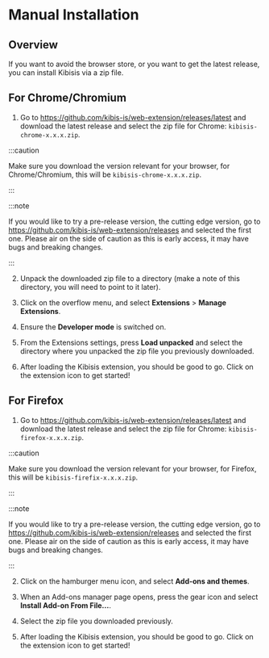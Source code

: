 # Manual Installation


<!-- components -->

<!-- images -->

<TOCInline
  maxHeadingLevel={4}
  toc={toc}
/>

## Overview

If you want to avoid the browser store, or you want to get the latest release, you can install Kibisis via a zip file.

## For Chrome/Chromium

1. Go to https://github.com/kibis-is/web-extension/releases/latest and download the latest release and select the zip file for Chrome: `kibisis-chrome-x.x.x.zip`.

<CenteredImage
  label="Download latest packed version"
  maxWidth="500px"
  src={manualInstallation001}
/>

:::caution

Make sure you download the version relevant for your browser, for Chrome/Chromium, this will be `kibisis-chrome-x.x.x.zip`.

:::

:::note

If you would like to try a pre-release version, the cutting edge version, go to https://github.com/kibis-is/web-extension/releases and selected the first one. Please air on the side of caution as this is early access, it may have bugs and breaking changes.

:::

2. Unpack the downloaded zip file to a directory (make a note of this directory, you will need to point to it later).

3. Click on the overflow menu, and select **Extensions** > **Manage Extensions**.

<CenteredImage
  label="Select Manage Extensions settings"
  maxWidth="500px"
  src={chromeManualInstallation001}
/>

4. Ensure the **Developer mode** is switched on.

<CenteredImage
  label="Ensure Developer mode is switched on"
  maxWidth="800px"
  src={chromeManualInstallation002}
/>

5. From the Extensions settings, press **Load unpacked** and select the directory where you unpacked the zip file you previously downloaded.

<CenteredImage
  label="Image load unpacked button"
  maxWidth="400px"
  src={chromeManualInstallation003}
/>

6. After loading the Kibisis extension, you should be good to go. Click on the extension icon to get started!

## For Firefox

1. Go to https://github.com/kibis-is/web-extension/releases/latest and download the latest release and select the zip file for Chrome: `kibisis-firefox-x.x.x.zip`.

<CenteredImage
  label="Download latest packed version"
  maxWidth="500px"
  src={manualInstallation001}
/>

:::caution

Make sure you download the version relevant for your browser, for Firefox, this will be `kibisis-firefix-x.x.x.zip`.

:::

:::note

If you would like to try a pre-release version, the cutting edge version, go to https://github.com/kibis-is/web-extension/releases and selected the first one. Please air on the side of caution as this is early access, it may have bugs and breaking changes.

:::

2. Click on the hamburger menu icon, and select **Add-ons and themes**.

<CenteredImage
  label="Select Add-ons and themes"
  maxWidth="500px"
  src={firefoxManualInstallation001}
/>

3. When an Add-ons manager page opens, press the gear icon and select **Install Add-on From File...**.

<CenteredImage
  label="Install Add-on from file option"
  maxWidth="800px"
  src={firefoxManualInstallation002}
/>

4. Select the zip file you downloaded previously.

5. After loading the Kibisis extension, you should be good to go. Click on the extension icon to get started!
